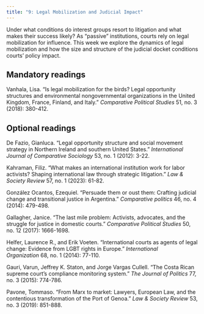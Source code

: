 ```yaml
---
title: "9: Legal Mobilization and Judicial Impact"
---
```


Under what conditions do interest groups resort to litigation and what makes their success likely? As "passive" institutions, courts rely on legal mobilization for influence. This week we explore the dynamics of legal mobilization and how the size and structure of the judicial docket conditions courts' policy impact.

## Mandatory readings

Vanhala, Lisa. "Is legal mobilization for the birds? Legal opportunity structures and environmental nongovernmental organizations in the United Kingdom, France, Finland, and Italy." *Comparative Political Studies* 51, no. 3 (2018): 380-412.

## Optional readings

De Fazio, Gianluca. "Legal opportunity structure and social movement strategy in Northern Ireland and southern United States." *International Journal of Comparative Sociology* 53, no. 1 (2012): 3-22.

Kahraman, Filiz. "What makes an international institution work for labor activists? Shaping international law through strategic litigation." *Law & Society Review* 57, no. 1 (2023): 61-82.

González Ocantos, Ezequiel. "Persuade them or oust them: Crafting judicial change and transitional justice in Argentina." *Comparative politics* 46, no. 4 (2014): 479-498.

Gallagher, Janice. "The last mile problem: Activists, advocates, and the struggle for justice in domestic courts." *Comparative Political Studies* 50, no. 12 (2017): 1666-1698.

Helfer, Laurence R., and Erik Voeten. "International courts as agents of legal change: Evidence from LGBT rights in Europe." *International Organization* 68, no. 1 (2014): 77-110.

Gauri, Varun, Jeffrey K. Staton, and Jorge Vargas Cullell. "The Costa Rican supreme court’s compliance monitoring system." *The Journal of Politics* 77, no. 3 (2015): 774-786.

Pavone, Tommaso. "From Marx to market: Lawyers, European Law, and the contentious transformation of the Port of Genoa." *Law & Society Review* 53, no. 3 (2019): 851-888.
